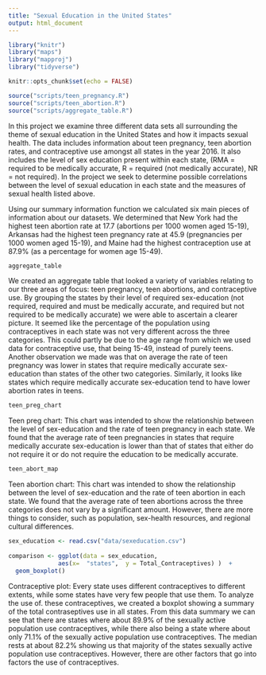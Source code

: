 ```yaml
---
title: "Sexual Education in the United States"
output: html_document
---
```


```r
library("knitr")
library("maps")
library("mapproj")
library("tidyverse")

knitr::opts_chunk$set(echo = FALSE)

source("scripts/teen_pregnancy.R")
source("scripts/teen_abortion.R")
source("scripts/aggregate_table.R")

```

In this project we examine three different data sets all surrounding the theme of sexual education in the United States and how it impacts sexual health. The data includes information about teen pregnancy, teen abortion rates, and contraceptive use amongst all states in the year 2016. It also includes the level of sex education present within each state, (RMA = required to be medically accurate, R = required (not medically accurate), NR = not required). In the project we seek to determine possible correlations between the level of sexual education in each state and the measures of sexual health listed above.

Using our summary information function we calculated six main pieces of information about our datasets. We determined that New York had the highest teen abortion rate at 17.7 (abortions per 1000 women aged 15-19), Arkansas had the highest teen pregnancy rate at 45.9 (pregnancies per 1000 women aged 15-19), and Maine had the highest contraception use at 87.9%  (as a percentage for women age 15-49). 

```r
aggregate_table
```

We created an aggregate table that looked a variety of variables relating to our three areas of focus: teen pregnancy, teen abortions, and contraceptive use. By grouping the states by their level of required sex-education (not required, required and must be medically accurate, and required but not required to be medically accurate) we were able to ascertain a clearer picture. It seemed like the percentage of the population using contraceptives in each state was not very different across the three categories. This could partly be due to the age range from which we used data for contraceptive use, that being 15-49, instead of purely teens. Another observation we made was that on average the rate of teen pregnancy was lower in states that require medically accurate sex-education than states of the other two categories. Similarly, it looks like states which require medically accurate sex-education tend to have lower abortion rates in teens.

```r
teen_preg_chart
```

Teen preg chart: This chart was intended to show the relationship between the level of sex-education and the rate of teen pregnancy in each state. We found that the average rate of teen pregnancies in states that require medically accurate sex-education is lower than that of states that either do not require it or do not require the education to be medically accurate. 

```r
teen_abort_map
```

Teen abortion chart: This chart was intended to show the relationship between the level of sex-education and the rate of teen abortion in each state. We found that the average rate of teen abortions across the three categories does not vary by a significant amount. However, there are more things to consider, such as population, sex-health resources, and regional cultural differences.

```r

sex_education <- read.csv("data/sexeducation.csv")
  
comparison <- ggplot(data = sex_education,
              aes(x=  "states",  y = Total_Contraceptives) )  + 
  geom_boxplot()
```
Contraceptive plot: Every state uses different contraceptives to different extents, while some states have very few people that use them. To analyze the use of. these contraceptives, we created a boxplot showing a summary of the total contraseptives use in all states. From this data summary we can see that there are states where about 89.9% of the sexually active population use contraceptives, while there also being a state where about only 71.1% of the sexually active population use contraceptives. The median rests at about 82.2% showing us that majority of the states sexually active population use contraceptives. However, there are 
other factors that go into factors the use of contraceptives.

